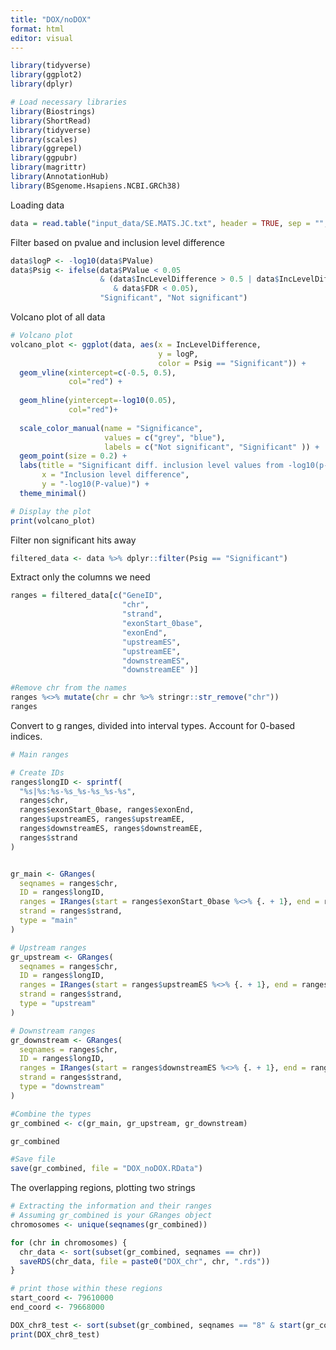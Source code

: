 ```yaml
---
title: "DOX/noDOX"
format: html
editor: visual
---
```


```r
library(tidyverse)
library(ggplot2)
library(dplyr)

# Load necessary libraries
library(Biostrings)
library(ShortRead)
library(tidyverse)
library(scales)
library(ggrepel)
library(ggpubr)
library(magrittr)
library(AnnotationHub)
library(BSgenome.Hsapiens.NCBI.GRCh38)
```

Loading data

```r

data = read.table("input_data/SE.MATS.JC.txt", header = TRUE, sep = "", dec = ".")

```

Filter based on pvalue and inclusion level difference

```r
data$logP <- -log10(data$PValue)
data$Psig <- ifelse(data$PValue < 0.05
                    & (data$IncLevelDifference > 0.5 | data$IncLevelDifference < -0.5
                       & data$FDR < 0.05),
                    "Significant", "Not significant")

```

Volcano plot of all data

```r
# Volcano plot
volcano_plot <- ggplot(data, aes(x = IncLevelDifference, 
                                 y = logP, 
                                 color = Psig == "Significant")) +
  geom_vline(xintercept=c(-0.5, 0.5), 
             col="red") +
  
  geom_hline(yintercept=-log10(0.05), 
             col="red")+
  
  scale_color_manual(name = "Significance", 
                     values = c("grey", "blue"), 
                     labels = c("Not significant", "Significant" )) +
  geom_point(size = 0.2) +
  labs(title = "Significant diff. inclusion level values from -log10(p-value = 0.5)", 
       x = "Inclusion level difference", 
       y = "-log10(P-value)") + 
  theme_minimal()

# Display the plot
print(volcano_plot)
```

Filter non significant hits away

```r
filtered_data <- data %>% dplyr::filter(Psig == "Significant")

```

Extract only the columns we need

```r

ranges = filtered_data[c("GeneID", 
                         "chr",
                         "strand", 
                         "exonStart_0base", 
                         "exonEnd", 
                         "upstreamES", 
                         "upstreamEE", 
                         "downstreamES", 
                         "downstreamEE" )]

#Remove chr from the names
ranges %<>% mutate(chr = chr %>% stringr::str_remove("chr"))
ranges
```

Convert to g ranges, divided into interval types. Account for 0-based indices.

```r
# Main ranges

# Create IDs
ranges$longID <- sprintf(
  "%s|%s:%s-%s_%s-%s_%s-%s",
  ranges$chr,
  ranges$exonStart_0base, ranges$exonEnd,
  ranges$upstreamES, ranges$upstreamEE,
  ranges$downstreamES, ranges$downstreamEE,
  ranges$strand
)


gr_main <- GRanges(
  seqnames = ranges$chr,
  ID = ranges$longID,
  ranges = IRanges(start = ranges$exonStart_0base %<>% {. + 1}, end = ranges$exonEnd %<>% {. + 1}),
  strand = ranges$strand,
  type = "main"
)

# Upstream ranges
gr_upstream <- GRanges(
  seqnames = ranges$chr,
  ID = ranges$longID,
  ranges = IRanges(start = ranges$upstreamES %<>% {. + 1}, end = ranges$upstreamEE %<>% {. + 1}),
  strand = ranges$strand,
  type = "upstream"
)

# Downstream ranges
gr_downstream <- GRanges(
  seqnames = ranges$chr,
  ID = ranges$longID,
  ranges = IRanges(start = ranges$downstreamES %<>% {. + 1}, end = ranges$downstreamEE %<>% {. + 1}),
  strand = ranges$strand,
  type = "downstream"
)

#Combine the types
gr_combined <- c(gr_main, gr_upstream, gr_downstream)

gr_combined

#Save file
save(gr_combined, file = "DOX_noDOX.RData")

```

The overlapping regions, plotting two strings

```r
# Extracting the information and their ranges
# Assuming gr_combined is your GRanges object
chromosomes <- unique(seqnames(gr_combined))

for (chr in chromosomes) {
  chr_data <- sort(subset(gr_combined, seqnames == chr))
  saveRDS(chr_data, file = paste0("DOX_chr", chr, ".rds"))
}

```

```r
# print those within these regions
start_coord <- 79610000
end_coord <- 79668000    

DOX_chr8_test <- sort(subset(gr_combined, seqnames == "8" & start(gr_combined) >= start_coord & end(gr_combined) <= end_coord))
print(DOX_chr8_test)
```
